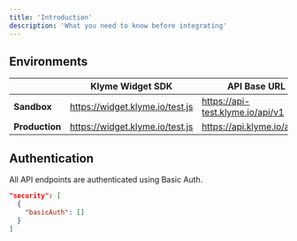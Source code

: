 ```yaml
---
title: 'Introduction'
description: 'What you need to know before integrating'
---
```


## Environments

|                | **Klyme Widget SDK**            | **API Base URL**                 |
| -------------- | ------------------------------- | -------------------------------- |
| **Sandbox**    | https://widget.klyme.io/test.js | https://api-test.klyme.io/api/v1 |
| **Production** | https://widget.klyme.io/test.js | https://api.klyme.io/api/v1      |

## Authentication

All API endpoints are authenticated using Basic Auth.

```json
"security": [
  {
    "basicAuth": []
  }
]
```
